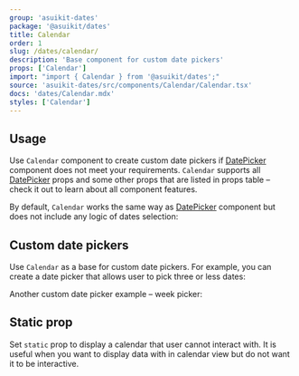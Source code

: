 ```yaml
---
group: 'asuikit-dates'
package: '@asuikit/dates'
title: Calendar
order: 1
slug: /dates/calendar/
description: 'Base component for custom date pickers'
props: ['Calendar']
import: "import { Calendar } from '@asuikit/dates';"
source: 'asuikit-dates/src/components/Calendar/Calendar.tsx'
docs: 'dates/Calendar.mdx'
styles: ['Calendar']
---
```



## Usage

Use `Calendar` component to create custom date pickers if [DatePicker](/dates/date-picker/)
component does not meet your requirements. `Calendar` supports all [DatePicker](/dates/date-picker/)
props and some other props that are listed in props table – check it out to learn about all component features.

By default, `Calendar` works the same way as [DatePicker](/dates/date-picker/) component but does not
include any logic of dates selection:

<Demo data={CalendarDemos.usage} />

## Custom date pickers

Use `Calendar` as a base for custom date pickers. For example, you can create a date picker
that allows user to pick three or less dates:

<Demo data={CalendarDemos.picker} />

Another custom date picker example – week picker:

<Demo data={CalendarDemos.weekPicker} />

## Static prop

Set `static` prop to display a calendar that user cannot interact with.
It is useful when you want to display data with in calendar view but do
not want it to be interactive.

<Demo data={CalendarDemos.isStatic} />
